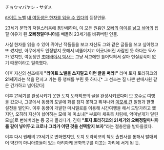 チョウマバヤシ・サダメ

[[라이트 노벨]] [[내 여동생은 한자를 읽을 수 있다]]의 등장인물.

23세기 문학의 저질스러움에 통탄해하며, 이 모든 원흉인 [[오빠의 아이를 낳고 싶어]]의 집필 이유가 된 '''오빠정말마니아'''를 빼돌려 23세기를 바꿔버린 인물.

사실 한자를 읽을 수 있어 뛰어난 작품들을 보고 자신도 그와 같은 글들을 쓰고 싶어했고 또 썼지만, 아무에게도 인정받지 못해서 비뚤어지고 어긋나버린 사람인 듯 하다는 묘사가 있지만, 여동생인 [[초마바야시 박사]]는 그냥 서고에만 틀어박혀서 살아 현실감각이 없기 때문이라고 일축했다.

이후 자신의 선조에게 '''"라이트 노벨을 쓰지말고 이런 글을 써라!"''' 라며 토지 토라히코의 '''21세기'''라는 책을 던지고 가는 등 행패를 부린 듯 하다.[* 그 선조는 질 나쁜 판매사원 같은 건가하고 넘어갔다]

이후 21세기를 완성시키기 못한 토지 토라히코의 글을 완성시키겠다며 모 호수로 여행을 갔으나, 그곳에서 동생의 도발에 화를 참지 못하고 뛰쳐나와 [[이모세 긴]] 일행과 한껏 설전을 벌인다.
이후 동생이 개발한 마시멜로를 이용해 시간여행을 해서 도망가려고 했지만, 오히려 자신이 싫어하는 모에 계 미소녀[* 부르마 체육복 차림에, 악마날개가 달린 모습]로 변해버리는 등 궁지 몰리다가, 긴이 '''"토지 토라히코의 21세기와 오빠정말마니아를 같이 넣어두고 크로나 그라가 어떤 것을 선택할지 보자"'''라는 절충안을 받아들였다.

이후 다시 원래의 23세기로 변화했지만, 토지 토라히코의 책도 출판사를 통해서 발매되어 약간의 마니아층들이 있는 아리아케 문화특구를 이끄는 자리에 서게 된 듯.
